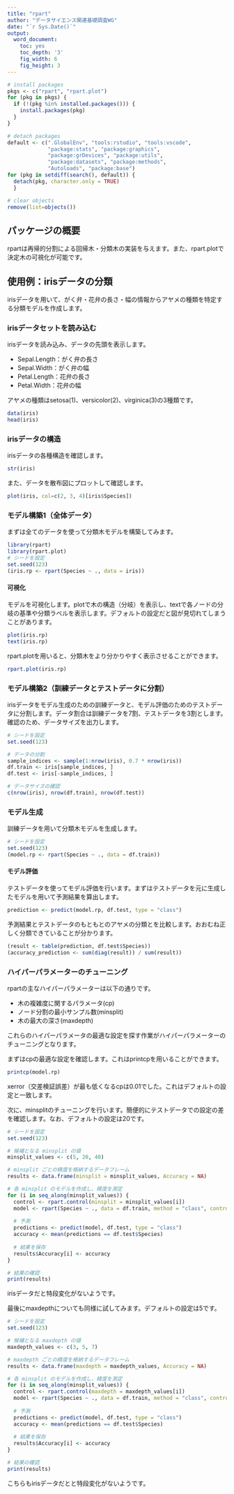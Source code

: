 ```yaml
---
title: "rpart"
author: "データサイエンス関連基礎調査WG"
date: "`r Sys.Date()`"
output:   
  word_document:
    toc: yes
    toc_depth: '3'
    fig_width: 6
    fig_height: 3
---
```


```r

# install packages
pkgs <- c("rpart", "rpart.plot")
for (pkg in pkgs) {
  if (!(pkg %in% installed.packages())) {
    install.packages(pkg)
  }
}

# detach packages
default <- c(".GlobalEnv", "tools:rstudio", "tools:vscode",
             "package:stats", "package:graphics",
             "package:grDevices", "package:utils",
             "package:datasets", "package:methods",
             "Autoloads", "package:base")
for (pkg in setdiff(search(), default)) {
  detach(pkg, character.only = TRUE)
  }

# clear objects
remove(list=objects())
```

## パッケージの概要

rpartは再帰的分割による回帰木・分類木の実装を与えます。また、rpart.plotで決定木の可視化が可能です。 


## 使用例：irisデータの分類

irisデータを用いて、がく弁・花弁の長さ・幅の情報からアヤメの種類を特定する分類モデルを作成します。

### irisデータセットを読み込む

irisデータを読み込み、データの先頭を表示します。

-   Sepal.Length：がく弁の長さ
-   Sepal.Width：がく弁の幅
-   Petal.Length：花弁の長さ
-   Petal.Width：花弁の幅

アヤメの種類はsetosa(1)、versicolor(2)、virginica(3)の3種類です。

```r
data(iris)
head(iris)
```

### irisデータの構造

irisデータの各種構造を確認します。

```r
str(iris)
```

また、データを散布図にプロットして確認します。

```r
plot(iris, col=c(2, 3, 4)[iris$Species])
```

### モデル構築1（全体データ）

まずは全てのデータを使って分類木モデルを構築してみます。

```r
library(rpart)
library(rpart.plot)
# シードを設定
set.seed(123) 
(iris.rp <- rpart(Species ~ ., data = iris))
```

#### 可視化

モデルを可視化します。plotで木の構造（分岐）を表示し、textで各ノードの分岐の基準や分類ラベルを表示します。デフォルトの設定だと図が見切れてしまうことがあります。
```r
plot(iris.rp)
text(iris.rp)
```
rpart.plotを用いると、分類木をより分かりやすく表示させることができます。
```r
rpart.plot(iris.rp)
```


### モデル構築2（訓練データとテストデータに分割）

irisデータをモデル生成のための訓練データと、モデル評価のためのテストデータに分割します。データ割合は訓練データを7割、テストデータを3割とします。確認のため、データサイズを出力します。

```r
# シードを設定
set.seed(123) 

# データの分割
sample_indices <- sample(1:nrow(iris), 0.7 * nrow(iris))  
df.train <- iris[sample_indices, ]
df.test <- iris[-sample_indices, ]

# データサイズの確認
c(nrow(iris), nrow(df.train), nrow(df.test))
```

### モデル生成

訓練データを用いて分類木モデルを生成します。

```r
# シードを設定
set.seed(123)
(model.rp <- rpart(Species ~ ., data = df.train))
```

#### モデル評価

テストデータを使ってモデル評価を行います。まずはテストデータを元に生成したモデルを用いて予測結果を算出します。

```r
prediction <- predict(model.rp, df.test, type = "class")
```

予測結果とテストデータのもともとのアヤメの分類とを比較します。おおむね正しく分類できていることが分かります。

```r
(result <- table(prediction, df.test$Species))
(accuracy_prediction <- sum(diag(result)) / sum(result))
```

### ハイパーパラメーターのチューニング

rpartの主なハイパーパラメーターは以下の通りです。

- 木の複雑度に関するパラメータ(cp)
- ノード分割の最小サンプル数(minsplit)
- 木の最大の深さ(maxdepth)

これらのハイパーパラメータの最適な設定を探す作業がハイパーパラメーターのチューニングとなります。

まずはcpの最適な設定を確認します。これはprintcpを用いることができます。
```r
printcp(model.rp)
```

xerror（交差検証誤差）が最も低くなるcpは0.01でした。これはデフォルトの設定と一致します。


次に、minsplitのチューニングを行います。簡便的にテストデータでの設定の差を確認します。なお、デフォルトの設定は20です。

```r
# シードを設定
set.seed(123)

# 候補となる minsplit の値
minsplit_values <- c(5, 20, 40)

# minsplit ごとの精度を格納するデータフレーム
results <- data.frame(minsplit = minsplit_values, Accuracy = NA)

# 各 minsplit のモデルを作成し、精度を測定
for (i in seq_along(minsplit_values)) {
  control <- rpart.control(minsplit = minsplit_values[i])
  model <- rpart(Species ~ ., data = df.train, method = "class", control = control)
  
  # 予測
  predictions <- predict(model, df.test, type = "class")
  accuracy <- mean(predictions == df.test$Species)
  
  # 結果を保存
  results$Accuracy[i] <- accuracy
}

# 結果の確認
print(results)
```
irisデータだと特段変化がないようです。


最後にmaxdepthについても同様に試してみます。デフォルトの設定は5です。
```r
# シードを設定
set.seed(123)

# 候補となる maxdepth の値
maxdepth_values <- c(3, 5, 7)

# maxdepth ごとの精度を格納するデータフレーム
results <- data.frame(maxdepth = maxdepth_values, Accuracy = NA)

# 各 minsplit のモデルを作成し、精度を測定
for (i in seq_along(minsplit_values)) {
  control <- rpart.control(maxdepth = maxdepth_values[i])
  model <- rpart(Species ~ ., data = df.train, method = "class", control = control)
  
  # 予測
  predictions <- predict(model, df.test, type = "class")
  accuracy <- mean(predictions == df.test$Species)
  
  # 結果を保存
  results$Accuracy[i] <- accuracy
}

# 結果の確認
print(results)
```
こちらもirisデータだとと特段変化がないようです。
